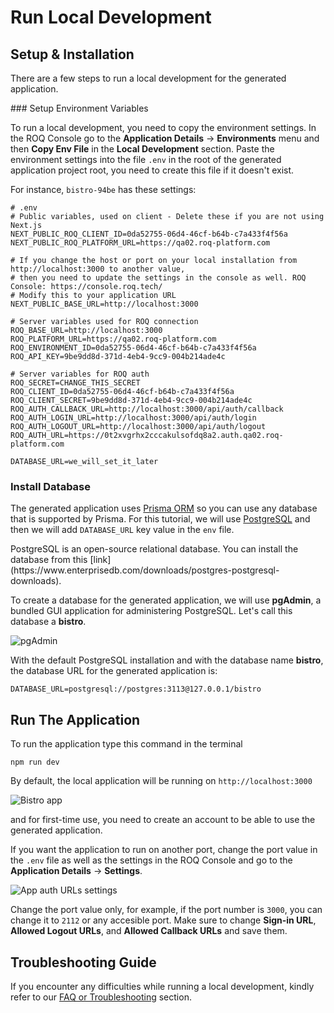 
# Run Local Development 

## Setup & Installation

There are a few steps to run a local development for the generated application.

<Steps>
### Setup Environment Variables

To run a local development, you need to copy the environment settings. In the ROQ Console go to the **Application Details** → **Environments** menu and then **Copy Env File** in the **Local Development** section. Paste the environment settings into the file `.env` in the root of the generated application project root, you need to create this file if it doesn't exist.

For instance, `bistro-94be` has these settings:

```dotenv
# .env
# Public variables, used on client - Delete these if you are not using Next.js
NEXT_PUBLIC_ROQ_CLIENT_ID=0da52755-06d4-46cf-b64b-c7a433f4f56a
NEXT_PUBLIC_ROQ_PLATFORM_URL=https://qa02.roq-platform.com

# If you change the host or port on your local installation from http://localhost:3000 to another value,
# then you need to update the settings in the console as well. ROQ Console: https://console.roq.tech/
# Modify this to your application URL
NEXT_PUBLIC_BASE_URL=http://localhost:3000

# Server variables used for ROQ connection
ROQ_BASE_URL=http://localhost:3000
ROQ_PLATFORM_URL=https://qa02.roq-platform.com
ROQ_ENVIRONMENT_ID=0da52755-06d4-46cf-b64b-c7a433f4f56a
ROQ_API_KEY=9be9dd8d-371d-4eb4-9cc9-004b214ade4c

# Server variables for ROQ auth
ROQ_SECRET=CHANGE_THIS_SECRET
ROQ_CLIENT_ID=0da52755-06d4-46cf-b64b-c7a433f4f56a
ROQ_CLIENT_SECRET=9be9dd8d-371d-4eb4-9cc9-004b214ade4c
ROQ_AUTH_CALLBACK_URL=http://localhost:3000/api/auth/callback
ROQ_AUTH_LOGIN_URL=http://localhost:3000/api/auth/login
ROQ_AUTH_LOGOUT_URL=http://localhost:3000/api/auth/logout
ROQ_AUTH_URL=https://0t2xvgrhx2cccakulsofdq8a2.auth.qa02.roq-platform.com

DATABASE_URL=we_will_set_it_later
```


### Install Database

The generated application uses [Prisma ORM](https://www.prisma.io/) so you can use any database that is supported by Prisma. For this tutorial, we will use [PostgreSQL](https://www.postgresql.org/) and then we will add `DATABASE_URL` key value in the `env` file.

<Callout type="info">
PostgreSQL is an open-source relational database. You can install the database from this [link](https://www.enterprisedb.com/downloads/postgres-postgresql-downloads).
</Callout>

To create a database for the generated application, we will use **pgAdmin**, a bundled GUI application for administering PostgreSQL. Let's call this database a **bistro**.

![pgAdmin](/pgadmin.png)

With the default PostgreSQL installation and with the database name **bistro**, the database URL for the generated application is:

```
DATABASE_URL=postgresql://postgres:3113@127.0.0.1/bistro
```
</Steps>

## Run The Application

To run the application type this command in the terminal

```
npm run dev
```

By default, the local application will be running on `http://localhost:3000`

![Bistro app](/bistro.png)

and for first-time use, you need to create an account to be able to use the generated application.

If you want the application to run on another port, change the port value in the `.env` file as well as the settings in the ROQ Console and go to the **Application Details** → **Settings**.

![App auth URLs settings](/app-details-callback-settings.png)

Change the port value only, for example, if the port number is `3000`, you can change it to `2112` or any accesible port. Make sure to change **Sign-in URL**, **Allowed Logout URLs**, and **Allowed Callback URLs** and save them.


## Troubleshooting Guide

If you encounter any difficulties while running a local development, kindly refer to our [FAQ or Troubleshooting](/faq) section.


